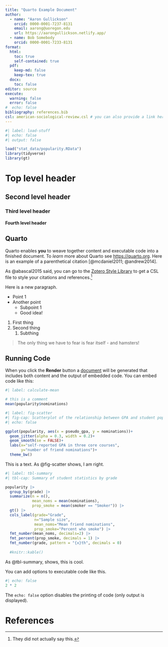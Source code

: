 ```yaml
---
title: "Quarto Example Document"
author:
  - name: "Aaron Gullickson"
    orcid: 0000-0001-7237-8131
    email: aarong@uoregon.edu
    url: https://aarongullickson.netlify.app/
  - name: Bob Somebody
    orcid: 0000-0001-7233-8131
format: 
  html:
    toc: true
    self-contained: true
  pdf:
    keep-md: false
    keep-tex: true
  docx:
    toc: false
editor: source
execute: 
  warning: false
  error: false
#  echo: false
bibliography: references.bib
csl: american-sociological-review.csl # you can also provide a link here
---
```


```r
#| label: load-stuff
#| echo: false
#| output: false

load("stat_data/popularity.RData")
library(tidyverse)
library(gt)
```

# Top level header

## Second level header

### Third level header

#### Fourth level header

## Quarto

Quarto enables **you** to weave together content and executable code into a finished document. To *learn* more about Quarto see <https://quarto.org>. Here is an example of a parenthetical citation [@mcdaniel2011; @andrew2014].

As @abascal2015 said, you can go to the [Zotero Style Library](https://www.zotero.org/styles) to get a CSL file to style your citations and references.[^1]

[^1]: They did not actually say this.

Here is a new paragraph. <!-- TODO: this is a comment -->

-   Point 1
-   Another point
    -   Subpoint 1
    -   Good idea!

1.  First thing
2.  Second thing
    1.  Subthing

> The only thing we have to fear is fear itself - and hamsters!

## Running Code

When you click the **Render** button a [document](https://www.google.com) will be generated that includes both content and the output of embedded code. You can embed code like this:

```r
#| label: calculate-mean

# this is a comment
mean(popularity$nominations)
```

```r
#| label: fig-scatter
#| fig-cap: Scatterplot of the relationship between GPA and student popularity.
#| echo: false

ggplot(popularity, aes(x = pseudo_gpa, y = nominations))+
  geom_jitter(alpha = 0.3, width = 0.2)+
  geom_smooth(se = FALSE)+
  labs(x="self-reported GPA in three core courses",
       y="number of friend nominations")+
  theme_bw()
```

This is a text. As @fig-scatter shows, I am right.

```r
#| label: tbl-summary
#| tbl-cap: Summary of student statistics by grade

popularity |>
  group_by(grade) |>
  summarize(n = n(), 
            mean_noms = mean(nominations),
            prop_smoke = mean(smoker == "Smoker")) |>
  gt() |>
  cols_label(grade="Grade",
             n="Sample size",
             mean_noms="Mean friend nominations",
             prop_smoke="Percent who smoke") |>
  fmt_number(mean_noms, decimals=2) |>
  fmt_percent(prop_smoke, decimals = 1) |>
  fmt_number(grade, pattern = "{x}th", decimals = 0)
  
  #knitr::kable()
```

As @tbl-summary, shows, this is cool.

You can add options to executable code like this.

```r
#| echo: false
2 * 2
```

The `echo: false` option disables the printing of code (only output is displayed).

# References
